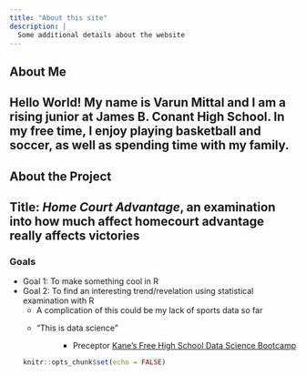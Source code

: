 ```yaml
---
title: "About this site"
description: |
  Some additional details about the website
---
```

## About Me
Hello World! My name is **Varun Mittal** and I am a rising junior at James B. Conant High School. In my free time, I enjoy playing basketball and soccer, as well as spending time with my family. 
---
## About the Project
Title: *Home Court Advantage*, an examination into how much affect homecourt advantage really affects victories
---
### Goals 
* Goal 1: To make something cool in R
* Goal 2: To find an interesting trend/revelation using statistical examination with R
  + A complication of this could be my lack of sports data so far  
  + "This is data science"
  ~ - Preceptor
[Kane's Free High School Data Science Bootcamp](https://bootcamp.davidkane.info/)
```r
knitr::opts_chunk$set(echo = FALSE)
```


